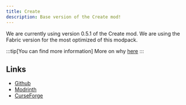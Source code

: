 ```yaml
---
title: Create
description: Base version of the Create mod!
---
```



We are currently using version 0.5.1 of the Create mod. We are using the Fabric version for the most optimized of this modpack.

:::tip[You can find more information]
More on why [here](/faq/modloader)
:::

## Links

- [Github](https://github.com/Fabricators-of-Create/Create) <Icon name="simple-icons:github" size="1.2em" class="inline-icon" />
- [Modrinth](https://modrinth.com/mod/create-fabric) <Icon name="simple-icons:modrinth" size="1.2em" class="inline-icon" />
- [CurseForge](https://www.curseforge.com/minecraft/mc-mods/create-fabric) <Icon name="simple-icons:curseforge" size="1.2em" class="inline-icon" />
